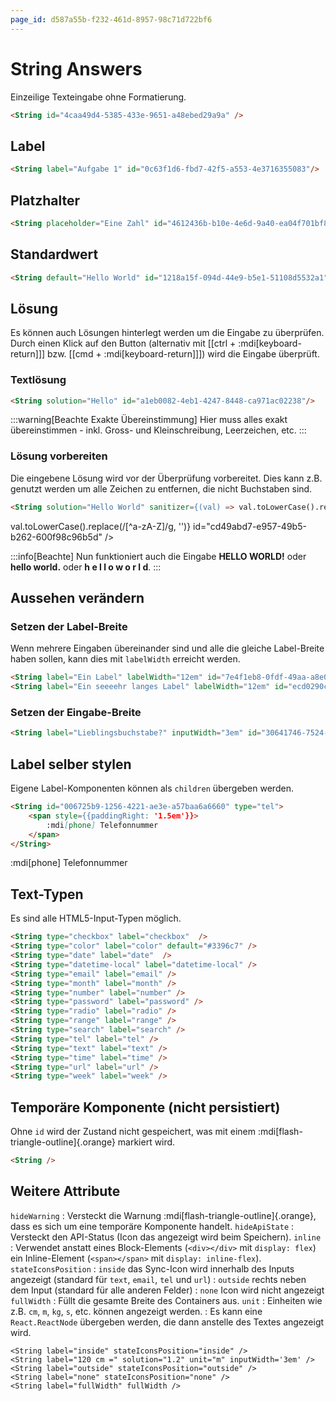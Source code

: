 ```yaml
---
page_id: d587a55b-f232-461d-8957-98c71d722bf6
---
```


# String Answers

Einzeilige Texteingabe ohne Formatierung.

```md
<String id="4caa49d4-5385-433e-9651-a48ebed29a9a" />
```

<BrowserWindow>
    <String id="4caa49d4-5385-433e-9651-a48ebed29a9a" />
    <PermissionsPanel documentRootId="4caa49d4-5385-433e-9651-a48ebed29a9a" />
</BrowserWindow>

## Label

```md
<String label="Aufgabe 1" id="0c63f1d6-fbd7-42f5-a553-4e3716355083"/>
```

<BrowserWindow>
    <String label="Aufgabe 1" id="0c63f1d6-fbd7-42f5-a553-4e3716355083"/>
</BrowserWindow>


## Platzhalter
```md
<String placeholder="Eine Zahl" id="4612436b-b10e-4e6d-9a40-ea04f701bf87" />
```

<BrowserWindow>
    <String placeholder="Eine Zahl" id="4612436b-b10e-4e6d-9a40-ea04f701bf87" />
</BrowserWindow>

## Standardwert
```md
<String default="Hello World" id="1218a15f-094d-44e9-b5e1-51108d5532a1"/>
```

<BrowserWindow>
    <String default="Hello World" id="1218a15f-094d-44e9-b5e1-51108d5532a1"/>
</BrowserWindow>

## Lösung
Es können auch Lösungen hinterlegt werden um die Eingabe zu überprüfen. Durch einen Klick auf den Button (alternativ mit [[ctrl + :mdi[keyboard-return]]] bzw. [[cmd + :mdi[keyboard-return]]]) wird die Eingabe überprüft.

<String solution="Lösung" placeholder="Die Lösung ist 'Lösung'" id="6970d5f8-0015-40a8-97d4-e576dd1b4b3c"/>

### Textlösung
```md
<String solution="Hello" id="a1eb0082-4eb1-4247-8448-ca971ac02238"/>
```

<BrowserWindow>
    <String solution="Hello" id="a1eb0082-4eb1-4247-8448-ca971ac02238"/>
</BrowserWindow>

:::warning[Beachte Exakte Übereinstimmung]
Hier muss alles exakt übereinstimmen - inkl. Gross- und Kleinschreibung, Leerzeichen, etc.
:::

### Lösung vorbereiten
Die eingebene Lösung wird vor der Überprüfung vorbereitet. Dies kann z.B. genutzt werden um alle Zeichen zu entfernen, die nicht Buchstaben sind.
```md
<String solution="Hello World" sanitizer={(val) => val.toLowerCase().replace(/[^a-zA-Z]/g, '')} id="cd49abd7-e957-49b5-b262-600f98c96b5d" />
```

<BrowserWindow>
    <String solution="Hello World" sanitizer={(val) => val.toLowerCase().replace(/[^a-zA-Z]/g, '')} id="cd49abd7-e957-49b5-b262-600f98c96b5d" />
</BrowserWindow>

:::info[Beachte]
Nun funktioniert auch die Eingabe __HELLO WORLD!__ oder __hello world.__ oder __h e l l o w o r l d__.
:::

## Aussehen verändern

### Setzen der Label-Breite
Wenn mehrere Eingaben übereinander sind und alle die gleiche Label-Breite haben sollen, kann dies mit `labelWidth` erreicht werden.

```md
<String label="Ein Label" labelWidth="12em" id="7e4f1eb8-0fdf-49aa-a8e0-fcb78b454826" />
<String label="Ein seeeehr langes Label" labelWidth="12em" id="ecd0290c-dc12-442c-8a16-3c1e052e92b7" />
```

<BrowserWindow>
    <String label="Ein Label" labelWidth="12em" id="7e4f1eb8-0fdf-49aa-a8e0-fcb78b454826" />
    <String label="Ein seeeehr langes Label" labelWidth="12em" id="ecd0290c-dc12-442c-8a16-3c1e052e92b7" />
</BrowserWindow>

### Setzen der Eingabe-Breite
```md
<String label="Lieblingsbuchstabe?" inputWidth="3em" id="30641746-7524-4a1b-b09f-ab19cc993a22" />
```

<BrowserWindow>
    <String label="Lieblingsbuchstabe?" inputWidth="3em" id="30641746-7524-4a1b-b09f-ab19cc993a22" />
</BrowserWindow>

## Label selber stylen
Eigene Label-Komponenten können als `children` übergeben werden.

```md
<String id="006725b9-1256-4221-ae3e-a57baa6a6660" type="tel">
    <span style={{paddingRight: '1.5em'}}>
        :mdi[phone] Telefonnummer
    </span>
</String>
```

<BrowserWindow>
    <String id="006725b9-1256-4221-ae3e-a57baa6a6660" type="tel">
        <span style={{paddingRight: '1.5em'}}>
            :mdi[phone] Telefonnummer
        </span>
    </String>
</BrowserWindow>

## Text-Typen
Es sind alle HTML5-Input-Typen möglich.

```md
<String type="checkbox" label="checkbox"  />
<String type="color" label="color" default="#3396c7" />
<String type="date" label="date"  />
<String type="datetime-local" label="datetime-local" />
<String type="email" label="email" />
<String type="month" label="month" />
<String type="number" label="number" />
<String type="password" label="password" />
<String type="radio" label="radio" />
<String type="range" label="range" />
<String type="search" label="search" />
<String type="tel" label="tel" />
<String type="text" label="text" />
<String type="time" label="time" />
<String type="url" label="url" />
<String type="week" label="week" />
```

<BrowserWindow>
    <String type="checkbox" label="checkbox"  hideWarning hideApiState />
    <String type="color" label="color" default="#3396c7" hideWarning hideApiState />
    <String type="date" label="date"  hideWarning hideApiState />
    <String type="datetime-local" label="datetime-local" hideWarning hideApiState />
    <String type="email" label="email" hideWarning hideApiState />
    <String type="month" label="month" hideWarning hideApiState />
    <String type="number" label="number" hideWarning hideApiState />
    <String type="password" label="password" hideWarning hideApiState />
    <String type="radio" label="radio" hideWarning hideApiState />
    <String type="range" label="range" hideWarning hideApiState />
    <String type="search" label="search" hideWarning hideApiState />
    <String type="tel" label="tel" hideWarning hideApiState />
    <String type="text" label="text" hideWarning hideApiState />
    <String type="time" label="time" hideWarning hideApiState />
    <String type="url" label="url" hideWarning hideApiState />
    <String type="week" label="week" hideWarning hideApiState />
</BrowserWindow>


## Temporäre Komponente (nicht persistiert)

Ohne `id` wird der Zustand nicht gespeichert, was mit einem :mdi[flash-triangle-outline]{.orange} markiert wird.

```md
<String />
```
<BrowserWindow>
    <String />
</BrowserWindow>


## Weitere Attribute

`hideWarning`
:  Versteckt die Warnung :mdi[flash-triangle-outline]{.orange}, dass es sich um eine temporäre Komponente handelt.
`hideApiState`
: Versteckt den API-Status (Icon das angezeigt wird beim Speichern).
`inline`
: Verwendet anstatt eines Block-Elements (`<div></div>` mit `display: flex`) ein Inline-Element (`<span></span>` mit `display: inline-flex`).
`stateIconsPosition`
: `inside` das Sync-Icon wird innerhalb des Inputs angezeigt (standard für `text`, `email`, `tel` und `url`)
: `outside` rechts neben dem Input (standard für alle anderen Felder)
: `none` Icon wird nicht angezeigt
`fullWidth`
: Füllt die gesamte Breite des Containers aus.
`unit`
: Einheiten wie z.B. `cm`, `m`, `kg`, `s`, etc. können angezeigt werden.
: Es kann eine `React.ReactNode` übergeben werden, die dann anstelle des Textes angezeigt wird.

```mdx
<String label="inside" stateIconsPosition="inside" />
<String label="120 cm =" solution="1.2" unit="m" inputWidth='3em' />
<String label="outside" stateIconsPosition="outside" />
<String label="none" stateIconsPosition="none" />
<String label="fullWidth" fullWidth />
```

<BrowserWindow>
    <String label="inside" stateIconsPosition="inside" />
    <String label="120 cm =" solution="1.2" unit="m" inputWidth='3em' stateIconsPosition="outside" />
    <String label="outside" stateIconsPosition="outside" />
    <String label="none" stateIconsPosition="none" />
    <String label="fullWidth" fullWidth />
</BrowserWindow>